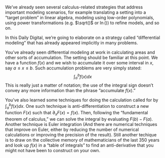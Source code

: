 We've already seen several calculus-related strategies that address important modeling scenarios, for example translating a setting into a "target problem" in linear algebra, modeling using low-order polynomials, using power transformations (e.g. $\sqrt()$ or $\ln()$) to refine models, and so on.

In this Daily Digital, we're going to elaborate on a strategy called "differential modeling" that has already appeared implicitly in many problems.

You've already seen differential modeling at work in calculating areas and other sorts of accumulation. The setting should be familiar at this point. We have a function $f(x)$ and we wish to accumulate it over some interval in $x$, say $a \leq x \leq b$. Such accumulation problems are very simply stated: $$\int_a^b f(x) dx$$ This is really just a matter of notation; the use of the integral sign doesn't convey any more information than the phrase "accumulate $f(x)$."

You've also learned some techniques for doing the calculation called for by $\int_a^b f(x) dx$. One such technique is anti-differentiation to construct a new function $F(x)$ such that $\partial_x F(x) = f(x)$. Then, following the "fundamental theorem of calculus," we can solve the integral by evaluating $F(b) - F(a)$. Another technique is Euler integration (And there are numerical techniques that improve on Euler, either by reducing the number of numerical calculations or improving the precision of the result). Still another techique is to draw on the collective memory of mathematicians of the last 350 years and look up $f(x)$ in a "table of integrals" to find an anti-derivative that you might not have been to construct on your own.
